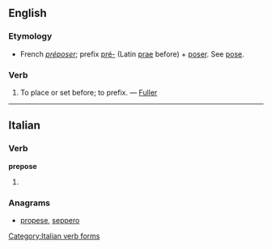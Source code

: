 ==English==

===Etymology===
*French ''[[préposer]]''; prefix [[pré-]] (Latin [[prae]] before) + [[poser]]. See [[pose]].

===Verb===
{{en-verb|prepos|ing}}

#{{transitive|obsolete}} To place or set before; to prefix. — [[Fuller]]

----

==Italian==

===Verb===
'''prepose'''

# {{form of|[[third-person|Third-person]] [[singular]] [[past historic]]|preporre|lang=Italian}}

===Anagrams===
* {{alphagram|eeopprs}} [[propese#Italian|propese]], [[seppero#Italian|seppero]]
[[Category:Italian verb forms]]